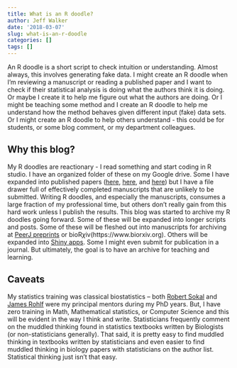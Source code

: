 ```yaml
---
title: What is an R doodle?
author: Jeff Walker
date: '2018-03-07'
slug: what-is-an-r-doodle
categories: []
tags: []
---
```


An R doodle is a short script to check intuition or understanding. Almost always, this involves generating fake data. I might create an R doodle when I'm reviewing a manuscript or reading a published paper and I want to check if their statistical analysis is doing what the authors think it is doing. Or maybe I create it to help me figure out what the authors are doing. Or I might be teaching some method and I create an R doodle to help me understand how the method behaves given different input (fake) data sets. Or I might create an R doodle to help others understand - this could be for students, or some blog comment, or my department colleagues.

## Why this blog?
My R doodles are reactionary - I read something and start coding in R studio. I have an organized folder of these on my Google drive. Some I have expanded into published papers ([here](http://onlinelibrary.wiley.com/doi/10.1111/evo.12406/full), [here](http://jeb.biologists.org/content/218/22/3647.eLetters), and [here](https://peerj.com/articles/2575/)) but I have a file drawer full of effectively completed manuscripts that are unlikely to be submitted. Writing R doodles, and especially the manuscripts, consumes a large fraction of my professional time, but others don't really gain from this hard work unless I publish the results. This blog was started to archive my R doodles going forward. Some of these will be expanded into longer scripts and posts. Some of these will be fleshed out into manuscripts for archiving at [PeerJ preprints](https://peerj.com/preprints/) or bioR$\chi$iv(https://www.biorxiv.org). Others will be expanded into [Shiny apps](https://shiny.rstudio.com/gallery/). Some I might even submit for publication in a journal. But ultimately, the goal is to have an archive for teaching and learning. 

## Caveats
My statistics training was classical biostatistics -- both [Robert Sokal](https://en.wikipedia.org/wiki/Robert_R._Sokal) and [James Rohlf](http://life.bio.sunysb.edu/ee/rohlf/) were my principal mentors during my PhD years. But, I have zero training in Math, Mathematical statistics, or Computer Science and this will be evident in the way I think and write. Statisticians frequently comment on the muddled thinking found in statistics textbooks written by Biologists (or non-statisticians generally). That said, it is pretty easy to find muddled thinking in textbooks written by statisticians and even easier to find muddled thinking in biology papers with statisticians on the author list. Statistical thinking just isn't that easy.